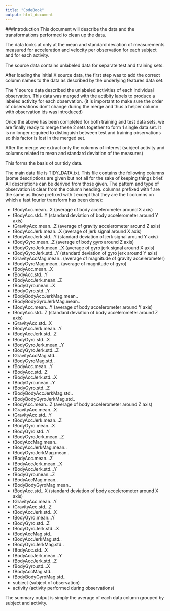 ```yaml
---
title: "CodeBook"
output: html_document
---
```


###Introduction
This document will describe the data and the transformations performed to clean up the data.

The data looks at only at the mean and standard deviation of measurements measured for acceleration and velocity per observation for each subject and for each activity.

The source data contains unlabeled data for separate test and training sets.

After loading the initial X source data, the first step was to add the correct column names to the data as described by the underlying features data set.

The Y source data described the unlabeled activities of each individual observation. This data was merged with the actibity labels to produce a labeled activity for each observation. (it is important to make sure the order of observations don't change during the merge and thus a helper column with observation ids was introduced)

Once the above has been completed for both training and test data sets, we are finally ready to merge these 2 sets together to form 1 single data set. It is no longer required to distinguish between test and training observations so this factor is lost in the merged set.

After the merge we extract only the columns of interest (subject activity and columns related to mean and standard deviation of the measures)

This forms the basis of our tidy data.

The main data file is TIDY_DATA.txt. This file contains the following columns (some descriptions are given but not all for the sake of keeping things brief. All descriptions can be derived from those given. The pattern and type of observation is clear from the column heading. columns prefixed with f are the same as those prefixed with t except that they are the t columns on which a fast fourier transform has been done):

- tBodyAcc.mean...X (average of body accelerometer around X axis)
- tBodyAcc.std...Y (standard deviation of body accelerometer around Y axis)
- tGravityAcc.mean...Z (average of gravity accelerometer around Z axis)
- tBodyAccJerk.mean...X (average of jerk signal around X axis)
- tBodyAccJerk.std...Y (standard deviation of jerk signal around Y axis)
- tBodyGyro.mean...Z (average of body gyro around Z axis)
- tBodyGyroJerk.mean...X (average of gyro jerk signal around X axis)
- tBodyGyroJerk.std...Y (standard deviation of gyro jerk around Y axis)
- tGravityAccMag.mean.. (average of magnitude of gravity accelerometer)
- tBodyGyroMag.mean.. (average of magnitude of gyro)
- fBodyAcc.mean...X
- fBodyAcc.std...Y
- fBodyAccJerk.mean...Z
- fBodyGyro.mean...X
- fBodyGyro.std...Y
- fBodyBodyAccJerkMag.mean..
- fBodyBodyGyroJerkMag.mean..
- tBodyAcc.mean...Y (average of body accelerometer around Y axis)
- tBodyAcc.std...Z (standard deviation of body accelerometer around Z axis)
- tGravityAcc.std...X 
- tBodyAccJerk.mean...Y
- tBodyAccJerk.std...Z
- tBodyGyro.std...X
- tBodyGyroJerk.mean...Y
- tBodyGyroJerk.std...Z
- tGravityAccMag.std..
- tBodyGyroMag.std..
- fBodyAcc.mean...Y
- fBodyAcc.std...Z
- fBodyAccJerk.std...X
- fBodyGyro.mean...Y
- fBodyGyro.std...Z
- fBodyBodyAccJerkMag.std..
- fBodyBodyGyroJerkMag.std..
- tBodyAcc.mean...Z (average of body accelerometer around Z axis)
- tGravityAcc.mean...X
- tGravityAcc.std...Y
- tBodyAccJerk.mean...Z
- tBodyGyro.mean...X
- tBodyGyro.std...Y
- tBodyGyroJerk.mean...Z
- tBodyAccMag.mean..
- tBodyAccJerkMag.mean..
- tBodyGyroJerkMag.mean..
- fBodyAcc.mean...Z
- fBodyAccJerk.mean...X
- fBodyAccJerk.std...Y
- fBodyGyro.mean...Z
- fBodyAccMag.mean..
- fBodyBodyGyroMag.mean..
- tBodyAcc.std...X (standard deviation of body accelerometer around X axis)
- tGravityAcc.mean...Y
- tGravityAcc.std...Z
- tBodyAccJerk.std...X
- tBodyGyro.mean...Y
- tBodyGyro.std...Z
- tBodyGyroJerk.std...X
- tBodyAccMag.std..
- tBodyAccJerkMag.std..
- tBodyGyroJerkMag.std..
- fBodyAcc.std...X
- fBodyAccJerk.mean...Y
- fBodyAccJerk.std...Z
- fBodyGyro.std...X
- fBodyAccMag.std..
- fBodyBodyGyroMag.std..
- subject (subject of observation)
- activity (activity performed during observations)


The summary output is simply the average of each data column grouped by subject and activity.

